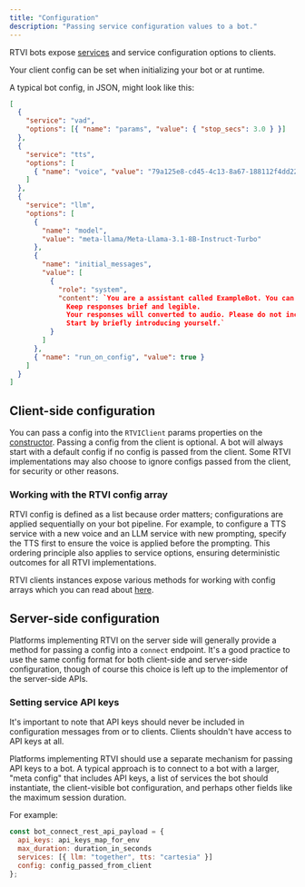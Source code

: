 ```yaml
---
title: "Configuration"
description: "Passing service configuration values to a bot."
---
```


RTVI bots expose [services](./services) and service configuration options to clients.

Your client config can be set when initializing your bot or at runtime.

A typical bot config, in JSON, might look like this:

```json
[
  {
    "service": "vad",
    "options": [{ "name": "params", "value": { "stop_secs": 3.0 } }]
  },
  {
    "service": "tts",
    "options": [
      { "name": "voice", "value": "79a125e8-cd45-4c13-8a67-188112f4dd22" }
    ]
  },
  {
    "service": "llm",
    "options": [
      {
        "name": "model",
        "value": "meta-llama/Meta-Llama-3.1-8B-Instruct-Turbo"
      },
      {
        "name": "initial_messages",
        "value": [
          {
            "role": "system",
            "content": `You are a assistant called ExampleBot. You can ask me anything.
              Keep responses brief and legible.
              Your responses will converted to audio. Please do not include any special characters in your response other than '!' or '?'.
              Start by briefly introducing yourself.`
          }
        ]
      },
      { "name": "run_on_config", "value": true }
    ]
  }
]
```

## Client-side configuration

You can pass a config into the `RTVIClient` params properties on the [constructor](./client-constructor).
Passing a config from the client is optional. A bot will always start with a default config if no config is passed from the client.
Some RTVI implementations may also choose to ignore configs passed from the client, for security or other reasons.

### Working with the RTVI config array

RTVI config is defined as a list because order matters; configurations are applied sequentially on your bot pipeline.
For example, to configure a TTS service with a new voice and an LLM service with new prompting, specify the TTS first to ensure the voice is applied before the prompting.
This ordering principle also applies to service options, ensuring deterministic outcomes for all RTVI implementations.

RTVI clients instances expose various methods for working with config arrays which you can read about [here](./client-methods#bot-configuration).

## Server-side configuration

Platforms implementing RTVI on the server side will generally provide a method for passing a config into a `connect` endpoint. It's a good practice to use the same config format for both client-side and server-side configuration, though of course this choice is left up to the implementor of the server-side APIs.

### Setting service API keys

It's important to note that API keys should never be included in configuration messages from or to clients. Clients shouldn't have access to API keys at all.

Platforms implementing RTVI should use a separate mechanism for passing API keys to a bot. A typical approach is to connect to a bot with a larger, "meta config" that includes API keys, a list of services the bot should instantiate, the client-visible bot configuration, and perhaps other fields like the maximum session duration.

For example:

```javascript
const bot_connect_rest_api_payload = {
  api_keys: api_keys_map_for_env
  max_duration: duration_in_seconds
  services: [{ llm: "together", tts: "cartesia" }]
  config: config_passed_from_client
};
```
